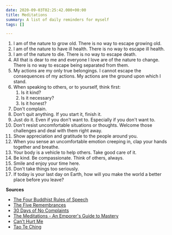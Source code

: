 ```yaml
---
date: 2020-09-03T02:25:42.000+00:00
title: Meditations
summary: A list of daily reminders for myself
tags: []

---
```

 1. I am of the nature to grow old. There is no way to escape growing old.
 2. I am of the nature to have ill health. There is no way to escape ill health.
 3. I am of the nature to die. There is no way to escape death.
 4. All that is dear to me and everyone I love are of the nature to change. There is no way to escape being separated from them.
 5. My actions are my only true belongings. I cannot escape the consequences of my actions. My actions are the ground upon which I stand.
 6. When speaking to others, or to yourself, think first:
    1. Is it kind?
    2. Is it necessary?
    3. Is it honest?
 7. Don't complain.
 8. Don’t quit anything. If you start it, finish it.
 9. Just do it. Even if you don't want to. Especially if you don't want to.
10. Don't resist uncomfortable situations or thoughts. Welcome those challenges and deal with them right away.
11. Show appreciation and gratitude to the people around you.
12. When you sense an uncomfortable emotion creeping in, clap your hands together and breathe.
13. Your body is a vehicle to help others. Take good care of it.
14. Be kind. Be compassionate. Think of others, always.
15. Smile and enjoy your time here.
16. Don't take things too seriously.
17. If today is your last day on Earth, how will you make the world a better place before you leave?

**Sources**

* [The Four Buddhist Rules of Speech](https://urbanyogaphx.com/satya-the-four-buddhist-rules-of-speech/)
* [The Five Remembrances](https://www.yogajournal.com/meditation/embrace-reality)
* [30 Days of No Complaints](https://www.headspace.com/blog/2017/01/25/30-days-of-no-complaints/)
* [The Meditations - An Emporer's Guide to Mastery](https://www.audible.com/pd/The-Meditations-An-Emperors-Guide-to-Mastery-Audiobook/B077W74WYK)
* [Can't Hurt Me](https://www.audible.com/pd/Cant-Hurt-Me-Audiobook/B07KKMNZCH)
* [Tao Te Ching](https://www.amazon.com/Tao-Te-Ching-Perennial-Classics/dp/0061142662)